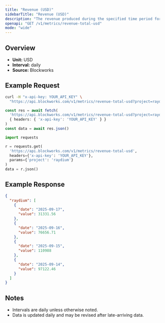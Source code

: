 ```yaml
---
title: "Revenue (USD)"
sidebarTitle: "Revenue (USD)"
description: "The revenue produced during the specified time period for given project."
openapi: "GET /v1/metrics/revenue-total-usd"
mode: "wide"
---
```


## Overview

- **Unit:** USD
- **Interval:** daily
- **Source:** Blockworks

## Example Request

<CodeGroup>

```bash cURL
curl -H "x-api-key: YOUR_API_KEY" \
  "https://api.blockworks.com/v1/metrics/revenue-total-usd?project=raydium"
```

```typescript TypeScript
const res = await fetch(
  'https://api.blockworks.com/v1/metrics/revenue-total-usd?project=raydium',
  { headers: { 'x-api-key': 'YOUR_API_KEY' } }
)
const data = await res.json()
```

```python Python
import requests

r = requests.get(
  'https://api.blockworks.com/v1/metrics/revenue-total-usd',
  headers={'x-api-key': 'YOUR_API_KEY'},
  params={'project': 'raydium'}
)
data = r.json()
```

</CodeGroup>

## Example Response

```json
{
  "raydium": [
    {
      "date": "2025-09-17",
      "value": 31331.56
    },
    {
      "date": "2025-09-16",
      "value": 76656.71
    },
    {
      "date": "2025-09-15",
      "value": 110988
    },
    {
      "date": "2025-09-14",
      "value": 97122.46
    }
  ]
}
```

## Notes
- Intervals are daily unless otherwise noted.
- Data is updated daily and may be revised after late-arriving data.